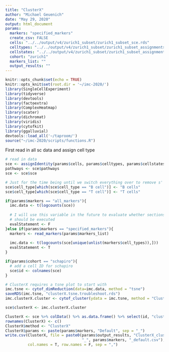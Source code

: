 ```yaml
---
title: "ClusterX"
author: "Michael Geuenich"
date: "May 29, 2020"
output: html_document
params:
  markers: "specified_markers"
  create_csv: FALSE
  cells: "../../output/v4/zurich1_subset/zurich1_subset_sce.rds"
  celltypes: "../../output/v4/zurich1_subset/zurich1_subset_assignments_type.csv"
  cellstates: "../../output/v4/zurich1_subset/zurich1_subset_assignments_state.csv" 
  cohort: "zurich1"
  markers_list: ""
  output_results: ""
---
```


```r
knitr::opts_chunk$set(echo = TRUE)
knitr::opts_knit$set(root.dir = '~/imc-2020/')
library(SingleCellExperiment)
library(tidyverse)
library(devtools)
library(factoextra)
library(ComplexHeatmap)
library(scater)
library(dichromat)
library(viridis)
library(cytofkit)
library(ggalluvial)
devtools::load_all('~/taproom/')
source("~/imc-2020/scripts/functions.R")
```


First read in all sc data and assign cell type
```r
# read in data
sce <- assignIdentity(params$cells, params$celltypes, params$cellstates)
pathways <- sce$pathways
sce <- sce$sce

# Just for the time being until we switch everything over to remove s' at the end
sce$cell_type[which(sce$cell_type == "B cell")] <- "B cells"
sce$cell_type[which(sce$cell_type == "T cell")] <- "T cells"
```

```r
if(params$markers == "all_markers"){
  imc.data <- t(logcounts(sce))
  
  # I will use this variable in the future to evaluate whether sections of code
  # should be executed
  evalStatement <- F
}else if(params$markers == "specified_markers"){
  markers <- read_markers(params$markers_list)
  
  imc.data <- t(logcounts(sce[unique(unlist(markers$cell_types)),]))
  evalStatement <- T
}

if(params$cohort == "schapiro"){
  # add a cell ID for schapiro
  sce$id <- colnames(sce)
}
```

```r
# ClusterX requires a tsne plot to start with
imc.tsne <- cytof_dimReduction(data=imc.data, method = "tsne")
saveRDS(imc.tsne, "clusterX.tsne.troubleshoot.rds")
imc.clusterX.cluster <- cytof_cluster(ydata = imc.tsne, method = "ClusterX")

sce$clusterX <- imc.clusterX.cluster
```


```r
ClusterX <- sce %>% colData() %>% as.data.frame() %>% select(id, "clusterX")
rownames(ClusterX) <- c()
ClusterX$method <- "ClusterX"
ClusterX$params <- paste(params$markers, "Default", sep = "_")
write.csv(ClusterX, file = paste0(params$output_results, "ClusterX_clusters_", params$cohort,
                                  "_", params$markers, "_default.csv"),
          col.names = T, row.names = F, sep = ",")
```